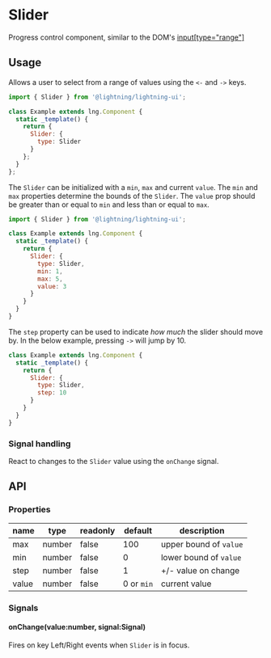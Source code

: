 
# Slider

Progress control component, similar to the DOM's [input[type="range"]](https://developer.mozilla.org/en-US/docs/Web/HTML/Element/input/range)

## Usage

Allows a user to select from a range of values using the `<-` and `->` keys.

```js
import { Slider } from '@lightning/lightning-ui';

class Example extends lng.Component {
  static _template() {
    return {
      Slider: {
        type: Slider
      }
    };
  }
};
```

<Canvas>
  <Story id="elements-slider--basic"/>
</Canvas>

The `Slider` can be initialized with a `min`, `max` and current `value`. The `min` and `max` properties determine the bounds of the `Slider`. The `value` prop should be greater than or equal to `min` and less than or equal to `max`.

```js
import { Slider } from '@lightning/lightning-ui';

class Example extends lng.Component {
  static _template() {
    return {
      Slider: {
        type: Slider,
        min: 1,
        max: 5,
        value: 3
      }
    }
  }
}
```

The `step` property can be used to indicate _how much_ the slider should move by. In the below example, pressing `->` will jump by 10.

```js
class Example extends lng.Component {
  static _template() {
    return {
      Slider: {
        type: Slider,
        step: 10
      }
    }
  }
}
```

### Signal handling

React to changes to the `Slider` value using the `onChange` signal.

<Canvas>
  <Story id="elements-slider--signal-handling"/>
</Canvas>

## API

### Properties

name|type|readonly|default|description
--|--|--|--|--
max|number|false|100|upper bound of `value`
min|number|false|0|lower bound of `value`
step|number|false|1|+/- value on change
value|number|false|0 or `min`|current value

### Signals

#### onChange(value:number, signal:Signal)

Fires on key Left/Right events when `Slider` is in focus. 